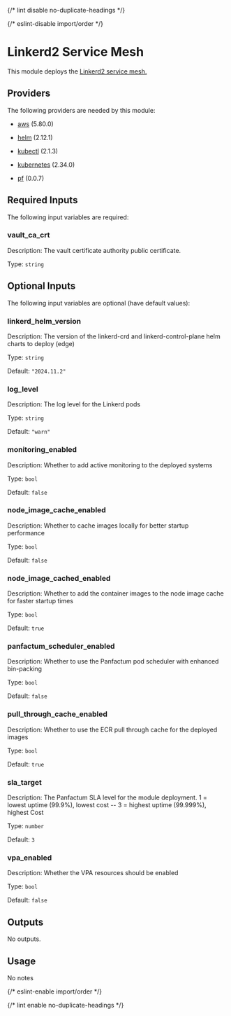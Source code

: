 
{/* lint disable no-duplicate-headings */}

{/* eslint-disable import/order */}
<ModuleHeader name="kube_linkerd" sourceHref="https://github.com/Panfactum/stack/tree/__PANFACTUM_VERSION_MAIN__/packages/infrastructure/kube_linkerd" status="stable" type="direct"/>

# Linkerd2 Service Mesh

This module deploys the [Linkerd2 service mesh.](https://linkerd.io/)

## Providers

The following providers are needed by this module:

- [aws](https://registry.terraform.io/providers/hashicorp/aws/5.80.0/docs) (5.80.0)

- [helm](https://registry.terraform.io/providers/hashicorp/helm/2.12.1/docs) (2.12.1)

- [kubectl](https://registry.terraform.io/providers/alekc/kubectl/2.1.3/docs) (2.1.3)

- [kubernetes](https://registry.terraform.io/providers/hashicorp/kubernetes/2.34.0/docs) (2.34.0)

- [pf](https://registry.terraform.io/providers/panfactum/pf/0.0.7/docs) (0.0.7)

## Required Inputs

The following input variables are required:

### vault\_ca\_crt

Description: The vault certificate authority public certificate.

Type: `string`

## Optional Inputs

The following input variables are optional (have default values):

### linkerd\_helm\_version

Description: The version of the linkerd-crd and linkerd-control-plane helm charts to deploy (edge)

Type: `string`

Default: `"2024.11.2"`

### log\_level

Description: The log level for the Linkerd pods

Type: `string`

Default: `"warn"`

### monitoring\_enabled

Description: Whether to add active monitoring to the deployed systems

Type: `bool`

Default: `false`

### node\_image\_cache\_enabled

Description: Whether to cache images locally for better startup performance

Type: `bool`

Default: `false`

### node\_image\_cached\_enabled

Description: Whether to add the container images to the node image cache for faster startup times

Type: `bool`

Default: `true`

### panfactum\_scheduler\_enabled

Description: Whether to use the Panfactum pod scheduler with enhanced bin-packing

Type: `bool`

Default: `false`

### pull\_through\_cache\_enabled

Description: Whether to use the ECR pull through cache for the deployed images

Type: `bool`

Default: `true`

### sla\_target

Description: The Panfactum SLA level for the module deployment. 1 = lowest uptime (99.9%), lowest cost -- 3 = highest uptime (99.999%), highest Cost

Type: `number`

Default: `3`

### vpa\_enabled

Description: Whether the VPA resources should be enabled

Type: `bool`

Default: `false`

## Outputs

No outputs.

## Usage

No notes

{/* eslint-enable import/order */}

{/* lint enable no-duplicate-headings */}
